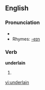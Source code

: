 ==English==

===Pronunciation===
* {{IPA|/ʌndəɻ'leɪn/}}
* Rhymes: [[Rhymes:English:-eɪn|-eɪn]]

===Verb===
'''underlain'''

# {{past participle of| to [[underlie]]}}

[[vi:underlain]]